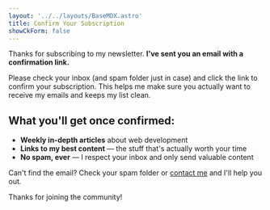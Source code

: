 ```yaml
---
layout: '../../layouts/BaseMDX.astro'
title: Confirm Your Subscription
showCkForm: false
---
```



Thanks for subscribing to my newsletter. **I've sent you an email with a confirmation link.**

Please check your inbox (and spam folder just in case) and click the link to confirm your subscription. This helps me make sure you actually want to receive my emails and keeps my list clean.

## What you'll get once confirmed:

- **Weekly in-depth articles** about web development
- **Links to my best content** — the stuff that's actually worth your time
- **No spam, ever** — I respect your inbox and only send valuable content

Can't find the email? Check your spam folder or [contact me](/contact) and I'll help you out.

Thanks for joining the community!
